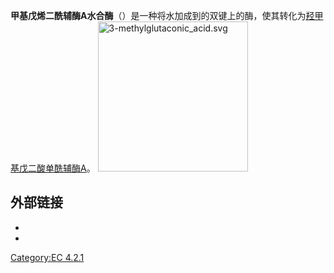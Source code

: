 {{protein
|Name=AU RNA binding protein/enoyl-Coenzyme A hydratase
|caption=
|image=
|width=
|HGNCid=890
|Symbol=AUH
|AltSymbols=
|EntrezGene=549
|OMIM=600529
|RefSeq=NM_001698
|UniProt=Q13825
|PDB=
|ECnumber=
|Chromosome=9
|Arm=q
|Band=22
|LocusSupplementaryData=
}}
'''甲基戊烯二酰辅酶A水合酶'''（{{lang-en|Methylglutaconyl-CoA hydratase}}）是一种将水加成到{{le|3-甲基戊烯二酸|3-Methylglutaconic acid}}的双键上的酶，使其转化为[[羟甲基戊二酸单酰辅酶A|羟甲基戊二酸单酰辅酶A]]。
[[File:3-methylglutaconic_acid.svg|240px]]

==外部链接==
* {{MeshName|methylglutaconyl-CoA+hydratase}}
* {{EC number|4.2.1.18}}

{{protein-stub}}
{{碳-氧裂合酶}}
{{Amino acid metabolism enzymes}}

[[Category:EC_4.2.1|Category:EC 4.2.1]]